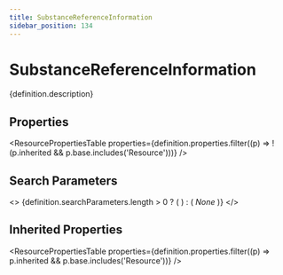 ```yaml
---
title: SubstanceReferenceInformation
sidebar_position: 134
---
```



# SubstanceReferenceInformation

<p>{definition.description}</p>

## Properties

<ResourcePropertiesTable properties={definition.properties.filter((p) => !(p.inherited && p.base.includes('Resource')))} />

## Search Parameters

<>
  {definition.searchParameters.length > 0 ? (
    <SearchParamsTable searchParams={definition.searchParameters} />
  ) : (
    <em>None</em>
  )}
</>

## Inherited Properties

<ResourcePropertiesTable properties={definition.properties.filter((p) => p.inherited && p.base.includes('Resource'))} />


